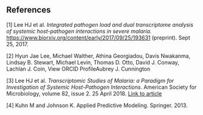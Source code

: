 ## References

[1] Lee HJ et al. _Integrated pathogen load and dual transcriptome analysis of systemic host-pathogen interactions in severe malaria._ [https://www.biorxiv.org/content/early/2017/09/25/193631](https://www.biorxiv.org/content/early/2017/09/25/193631) (preprint). Sept 25, 2017.

[2] Hyun Jae Lee, Michael Walther, Athina Georgiadou, Davis Nwakanma, Lindsay B. Stewart, Michael Levin, Thomas D. Otto, David J. Conway, Lachlan J. Coin,  View ORCID ProfileAubrey J. Cunnington

[3] Lee HJ et al. _Transcriptomic Studies of Malaria: a Paradigm for Investigation of Systemic Host-Pathogen Interactions_. American Society for Microbiology, volume 82, issue 2. 25 April 2018.
[Link to article](https://doi.org/10.1128/MMBR.00071-17)

[4] Kuhn M and Johnson K. Applied Predictive Modeling. Springer. 2013. 


